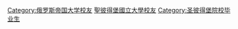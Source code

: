 [[Category:俄罗斯帝国大学校友|Category:俄罗斯帝国大学校友]]
[[Category:聖彼得堡國立大學校友|]]
[[Category:圣彼得堡院校毕业生|Category:圣彼得堡院校毕业生]]
